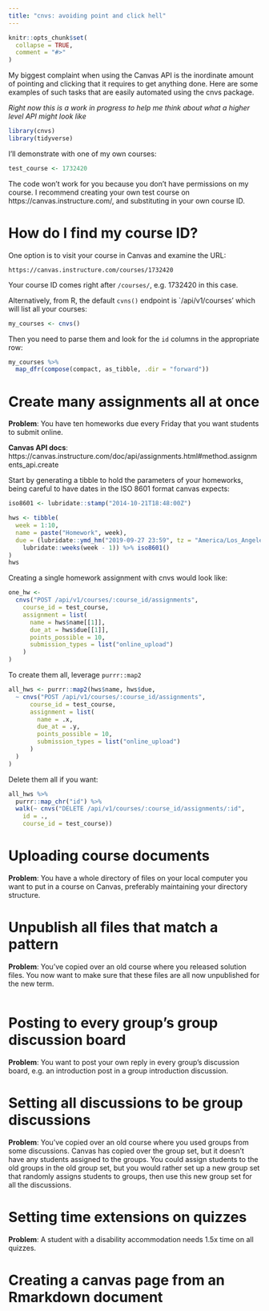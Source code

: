 ```yaml
---
title: "cnvs: avoiding point and click hell"
---
```


```r
knitr::opts_chunk$set(
  collapse = TRUE,
  comment = "#>"
)
```

My biggest complaint when using the Canvas API is the inordinate amount of pointing and clicking that it requires to get anything done.  Here are some examples of such tasks that are easily automated using the cnvs package.

*Right now this is a work in progress to help me think about what a higher level API might look like*

```r
library(cnvs)
library(tidyverse)
```

I'll demonstrate with one of my own courses:
```r
test_course <- 1732420
```

The code won't work for you because you don't have permissions on my course.  I recommend creating your own test course on https://canvas.instructure.com/, and substituting in your own course ID.

# How do I find my course ID?

One option is to visit your course in Canvas and examine the URL:
```
https://canvas.instructure.com/courses/1732420
```
Your course ID comes right after `/courses/`, e.g. 1732420 in this case.

Alternatively, from R, the default `cvns()` endpoint is `/api/v1/courses' which will list all your courses:
```r
my_courses <- cnvs() 
```

Then you need to parse them and look for the `id` columns in the appropriate row:
```r
my_courses %>% 
  map_dfr(compose(compact, as_tibble, .dir = "forward"))
```

# Create many assignments all at once 

**Problem**: You have ten homeworks due every Friday that you want students to submit online.

**Canvas API docs**: https://canvas.instructure.com/doc/api/assignments.html#method.assignments_api.create

Start by generating a tibble to hold the parameters of your homeworks, being careful to have dates in the ISO 8601 format canvas expects:
```r
iso8601 <- lubridate::stamp("2014-10-21T18:48:00Z")

hws <- tibble(
  week = 1:10,
  name = paste("Homework", week),
  due = (lubridate::ymd_hm("2019-09-27 23:59", tz = "America/Los_Angeles") +
    lubridate::weeks(week - 1)) %>% iso8601()
)
hws
```

Creating a single homework assignment with cnvs would look like:
```r
one_hw <- 
  cnvs("POST /api/v1/courses/:course_id/assignments",
    course_id = test_course,
    assignment = list(
      name = hws$name[[1]],
      due_at = hws$due[[1]],
      points_possible = 10,
      submission_types = list("online_upload")
    )
)
```

To create them all, leverage `purrr::map2`
```r
all_hws <- purrr::map2(hws$name, hws$due,  
  ~ cnvs("POST /api/v1/courses/:course_id/assignments",
      course_id = test_course,
      assignment = list(
        name = .x,
        due_at = .y,
        points_possible = 10,
        submission_types = list("online_upload")
      )
  )
)
```

Delete them all if you want:
```r
all_hws %>% 
  purrr::map_chr("id") %>% 
  walk(~ cnvs("DELETE /api/v1/courses/:course_id/assignments/:id",
    id = .,
    course_id = test_course))
```

# Uploading course documents

**Problem**: You have a whole directory of files on your local computer you want to put in a course on Canvas, preferably maintaining your directory structure.

# Unpublish all files that match a pattern

**Problem**: You've copied over an old course where you released solution files.  You now want to make sure that these files are all now unpublished for the new term.

```r

```


# Posting to every group's group discussion board 

**Problem**: You want to post your own reply in every group's discussion board, e.g. an introduction post in a group introduction discussion.


# Setting all discussions to be group discussions

**Problem**: You've copied over an old course where you used groups from some discussions.  Canvas has copied over the group set, but it doesn't have any students assigned to the groups.  You could assign students to the old groups in the old group set, but you would rather set up a new group set that randomly assigns students to groups, then use this new group set for all the discussions.

# Setting time extensions on quizzes

**Problem**: A student with a disability accommodation needs 1.5x time on all quizzes.

# Creating a canvas page from an Rmarkdown document 

